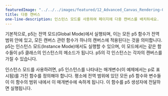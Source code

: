 ---
featuredImage: "../../../images/featured/12_Advanced_Canvas_Rendering-01_Multiple_Canvases-thumbnail.png"
title: 다중 캔버스
one-line-description: 인스턴스 모드를 사용하여 페이지에 다중 캔버스를 배치하세요.
---

기본적으로, p5는 전역 모드(Global Mode)에서 실행되며,
이는 모든 p5 함수가 전역 범위 안에 있고, 모든 캔버스 관련 함수가 하나의 캔버스에 적용된다는 것을 의미합니다. 
p5는 인스턴스 모드(Instance Mode)에서도 실행할 수 있으며, 이 모드에서는 같은 함수들이 p5 클래스의 인스턴스의 메소드가 됩니다. 
p5의 각 인스턴스는 각자의 캔버스를 가질 수 있습니다.

인스턴스 모드를 사용하려면, p5 인스턴스를 나타내는 매개변수(이 예제에서는 p로 표시됨)를 가진 함수를 정의해야 합니다. 
평소에 전역 범위에 있던 모든 p5 함수와 변수들이 이 함수의 범위 내에서 이 매개변수에 속하게 됩니다. 
이 함수를 p5 생성자에 전달하면 실행됩니다.